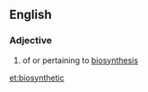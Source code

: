 ==English==

===Adjective===
{{en-adj|-}}

# {{context|biochemistry|lang=en}} of or pertaining to [[biosynthesis]]

[[et:biosynthetic]]